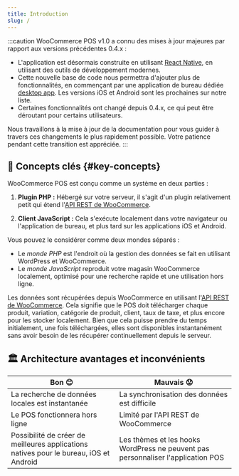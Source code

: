 ```yaml
---
title: Introduction
slug: /
---
```



:::caution
WooCommerce POS v1.0 a connu des mises à jour majeures par rapport aux versions précédentes 0.4.x :

- L'application est désormais construite en utilisant [React Native](https://reactnative.dev/), en utilisant des outils de développement modernes.
- Cette nouvelle base de code nous permettra d'ajouter plus de fonctionnalités, en commençant par une application de bureau dédiée [desktop app](https://github.com/wcpos/electron/releases). Les versions iOS et Android sont les prochaines sur notre liste.
- Certaines fonctionnalités ont changé depuis 0.4.x, ce qui peut être déroutant pour certains utilisateurs.

Nous travaillons à la mise à jour de la documentation pour vous guider à travers ces changements le plus rapidement possible. Votre patience pendant cette transition est appréciée.
:::

## 🔑 Concepts clés {#key-concepts}

WooCommerce POS est conçu comme un système en deux parties :

1. **Plugin PHP :** Hébergé sur votre serveur, il s'agit d'un plugin relativement petit qui étend l'[API REST de WooCommerce](/reference/wc-rest-api).

2. **Client JavaScript :** Cela s'exécute localement dans votre navigateur ou l'application de bureau, et plus tard sur les applications iOS et Android.

Vous pouvez le considérer comme deux mondes séparés :

- Le _monde PHP_ est l'endroit où la gestion des données se fait en utilisant WordPress et WooCommerce.
- Le _monde JavaScript_ reproduit votre magasin WooCommerce localement, optimisé pour une recherche rapide et une utilisation hors ligne.

<LocalizedSVG svgName="pos-client-woo-server" />

Les données sont récupérées depuis WooCommerce en utilisant l'[API REST de WooCommerce](https://woocommerce.github.io/woocommerce-rest-api-docs/). Cela signifie que le POS doit télécharger chaque produit, variation, catégorie de produit, client, taux de taxe, et plus encore pour les stocker localement.
Bien que cela puisse prendre du temps initialement, une fois téléchargées, elles sont disponibles instantanément sans avoir besoin de les récupérer continuellement depuis le serveur.

## 🏛️ Architecture avantages et inconvénients

| Bon 😊                                                                                 | Mauvais 😟                                                                       |
| -------------------------------------------------------------------------------------- | -------------------------------------------------------------------------------- |
| La recherche de données locales est instantanée                                        | La synchronisation des données est difficile                                     |
| Le POS fonctionnera hors ligne                                                         | Limité par l'API REST de WooCommerce                                             |
| Possibilité de créer de meilleures applications natives pour le bureau, iOS et Android | Les thèmes et les hooks WordPress ne peuvent pas personnaliser l'application POS |
